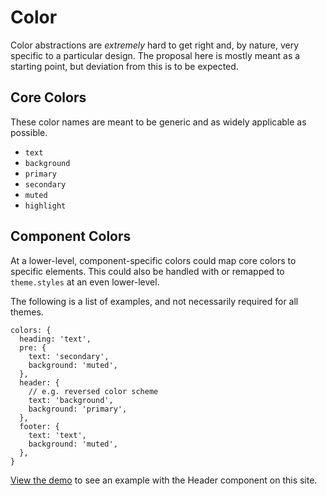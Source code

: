 
# Color

Color abstractions are _extremely_ hard to get right and, by nature, very specific to a particular design.
The proposal here is mostly meant as a starting point, but deviation from this is to be expected.

## Core Colors

These color names are meant to be generic and as widely applicable as possible.

- `text`
- `background`
- `primary`
- `secondary`
- `muted`
- `highlight`

## Component Colors

At a lower-level, component-specific colors could map core colors to specific elements.
This could also be handled with or remapped to `theme.styles` at an even lower-level.

The following is a list of examples, and not necessarily required for all themes.

```
colors: {
  heading: 'text',
  pre: {
    text: 'secondary',
    background: 'muted',
  },
  header: {
    // e.g. reversed color scheme
    text: 'background',
    background: 'primary',
  },
  footer: {
    text: 'text',
    background: 'muted',
  },
}
```

[View the demo](/demo) to see an example with the Header component on this site.
